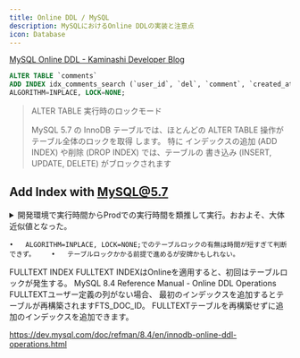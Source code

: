 ```yaml
---
title: Online DDL / MySQL
description: MySQLにおけるOnline DDLの実装と注意点
icon: Database
---
```


[MySQL Online DDL - Kaminashi Developer Blog](https://kaminashi-developer.hatenablog.jp/entry/2023/10/23/mysql-online-ddl)

```sql
ALTER TABLE `comments`
ADD INDEX idx_comments_search (`user_id`, `del`, `comment`, `created_at`)
ALGORITHM=INPLACE, LOCK=NONE;
```
> ALTER TABLE 実行時のロックモード
>
> MySQL 5.7 の InnoDB テーブルでは、ほとんどの ALTER TABLE 操作が テーブル全体のロックを取得 します。 特に インデックスの追加 (ADD INDEX) や削除 (DROP INDEX) では、テーブルの 書き込み (INSERT, UPDATE, DELETE) がブロックされます

## Add Index with MySQL@5.7
<details>
    <summary>開発環境で実行時間からProdでの実行時間を類推して実行。おおよそ、大体近似値となった。</summary>

    # 実測
    # stg: 86500 rows => (649.16ms)
    # 推測
    # prod: 211875 rows => (1.5s)
</details>

	•	⁠ALGORITHM=INPLACE, LOCK=NONE;でのテーブルロックの有無は時間が短すぎて判断できず。 	•	テーブルロックかかる前提で進めるが安牌かもしれない。
FULLTEXT INDEX
FULLTEXT INDEXはOnlineを適用すると、初回はテーブルロックが発生する。
MySQL 8.4 Reference Manual - Online DDL Operations
FULLTEXTユーザー定義の列がない場合、 最初のインデックスを追加するとテーブルが再構築されますFTS_DOC_ID。 FULLTEXTテーブルを再構築せずに追加のインデックスを追加できます。

https://dev.mysql.com/doc/refman/8.4/en/innodb-online-ddl-operations.html
 
